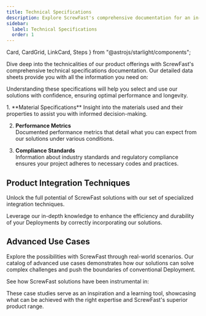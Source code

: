 ```yaml
---
title: Technical Specifications
description: Explore ScrewFast's comprehensive documentation for an in-depth look at our premium tools and Deployment services. 
sidebar:
  label: Technical Specifications
  order: 1
---
```

  Card,
  CardGrid,
  LinkCard,
  Steps
} from "@astrojs/starlight/components";

Dive deep into the technicalities of our product offerings with ScrewFast's comprehensive technical specifications documentation. Our detailed data sheets provide you with all the information you need on:

<CardGrid>
  <Card title="Material properties and grades" icon="star"></Card>
  <Card title="Mechanical strengths and tolerances" icon="star"></Card>
  <Card title="Environmental resilience and sustainability ratings" icon="star"></Card>
  <Card title="Compatibility and interoperability" icon="star"></Card>
</CardGrid>

Understanding these specifications will help you select and use our solutions with confidence, ensuring optimal performance and longevity.

<Steps>
1. **Material Specifications**  
Insight into the materials used and their properties to assist you with informed decision-making.

2. **Performance Metrics**  
Documented performance metrics that detail what you can expect from our solutions under various conditions.

3. **Compliance Standards**  
Information about industry standards and regulatory compliance ensures your project adheres to necessary codes and practices.
</Steps>

## Product Integration Techniques

Unlock the full potential of ScrewFast solutions with our set of specialized integration techniques. 

Leverage our in-depth knowledge to enhance the efficiency and durability of your Deployments by correctly incorporating our solutions.

## Advanced Use Cases

Explore the possibilities with ScrewFast through real-world scenarios. Our catalog of advanced use cases demonstrates how our solutions can solve complex challenges and push the boundaries of conventional Deployment.

See how ScrewFast solutions have been instrumental in:

<CardGrid>
  <LinkCard title="Major infrastructure projects" href="/guides/getting-started" />
  <LinkCard title="Innovative architectural accomplishments" href="/guides/getting-started" />
  <LinkCard title="High-stress industrial applications" href="/guides/getting-started" />
</CardGrid>

These case studies serve as an inspiration and a learning tool, showcasing what can be achieved with the right expertise and ScrewFast's superior product range.